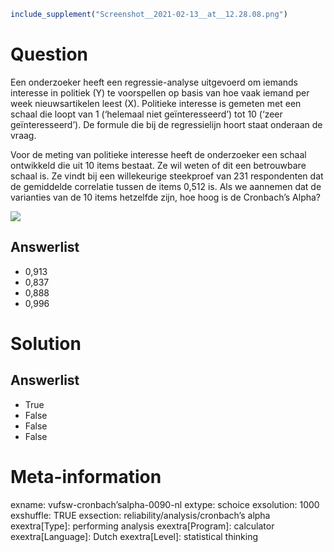 ```r
include_supplement("Screenshot__2021-02-13__at__12.28.08.png")
```

Question
========
Een onderzoeker heeft een regressie-analyse uitgevoerd om iemands
interesse in politiek (Y) te voorspellen <span
class="tvcss_2 tvcss_3 tvcss_4 tvcss_5 tvcss_6 tvcss_7">op basis van hoe
vaak iemand per week nieuwsartikelen leest (X). </span>Politieke
interesse is gemeten met een schaal die loopt van 1 (‘helemaal niet
geïnteresseerd’) tot 10 (<span
class="tvcss_2 tvcss_3 tvcss_4 tvcss_5 tvcss_6 tvcss_7">‘</span>zeer
geïnteresseerd’). De formule die bij de regressielijn hoort staat
onderaan de vraag.  
  
Voor de meting van politieke interesse heeft de onderzoeker een schaal
ontwikkeld die uit 10 items bestaat. Ze wil weten of dit een betrouwbare
schaal is. Ze vindt bij een willekeurige steekproef van 231 respondenten
dat de gemiddelde correlatie tussen de items 0,512 is. Als we aannemen
dat de varianties van de 10 items hetzelfde zijn, hoe hoog is de
Cronbach's Alpha?   
  
![](Screenshot__2021-02-13__at__12.28.08.png)

Answerlist
----------
* 0,913
* 0,837
* 0,888
* 0,996

Solution
========










Answerlist
----------
* True
* False
* False
* False

Meta-information
================
exname: vufsw-cronbach'salpha-0090-nl
extype: schoice
exsolution: 1000
exshuffle: TRUE
exsection: reliability/analysis/cronbach's alpha
exextra[Type]: performing analysis
exextra[Program]: calculator
exextra[Language]: Dutch
exextra[Level]: statistical thinking

